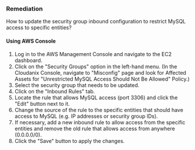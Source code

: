 ### Remediation

How to update the security group inbound configuration to restrict MySQL access to specific entities?

#### Using AWS Console

1. Log in to the AWS Management Console and navigate to the EC2 dashboard.
2. Click on the "Security Groups" option in the left-hand menu.
    (In the Cloudanix Console, navigate to "Misconfig" page and look for Affected Assets for "Unrestricted MySQL Access Should Not Be Allowed" Policy.)
3. Select the security group that needs to be updated.
4. Click on the "Inbound Rules" tab.
5. Locate the rule that allows MySQL access (port 3306) and click the "Edit" button next to it.
6. Change the source of the rule to the specific entities that should have access to MySQL (e.g. IP addresses or security group IDs).
7. If necessary, add a new inbound rule to allow access from the specific entities and remove the old rule that allows access from anywhere (0.0.0.0/0).
8. Click the "Save" button to apply the changes.


